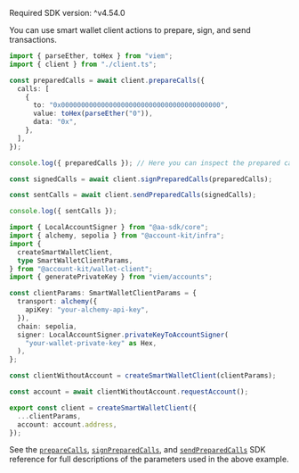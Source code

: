 <Info>Required SDK version: ^v4.54.0</Info>

You can use smart wallet client actions to prepare, sign, and send transactions.

<CodeBlocks>

```ts twoslash title="sendCalls.ts" maxLines=999
import { parseEther, toHex } from "viem";
import { client } from "./client.ts";

const preparedCalls = await client.prepareCalls({
  calls: [
    {
      to: "0x0000000000000000000000000000000000000000",
      value: toHex(parseEther("0")),
      data: "0x",
    },
  ],
});

console.log({ preparedCalls }); // Here you can inspect the prepared calls before signing.

const signedCalls = await client.signPreparedCalls(preparedCalls);

const sentCalls = await client.sendPreparedCalls(signedCalls);

console.log({ sentCalls });
```

```ts twoslash title="client.ts" maxLines=999
import { LocalAccountSigner } from "@aa-sdk/core";
import { alchemy, sepolia } from "@account-kit/infra";
import {
  createSmartWalletClient,
  type SmartWalletClientParams,
} from "@account-kit/wallet-client";
import { generatePrivateKey } from "viem/accounts";

const clientParams: SmartWalletClientParams = {
  transport: alchemy({
    apiKey: "your-alchemy-api-key",
  }),
  chain: sepolia,
  signer: LocalAccountSigner.privateKeyToAccountSigner(
    "your-wallet-private-key" as Hex,
  ),
};

const clientWithoutAccount = createSmartWalletClient(clientParams);

const account = await clientWithoutAccount.requestAccount();

export const client = createSmartWalletClient({
  ...clientParams,
  account: account.address,
});
```

</CodeBlocks>

See the [`prepareCalls`](/docs/wallets/reference/account-kit/wallet-client/functions/prepareCalls),
[`signPreparedCalls`](/docs/wallets/reference/account-kit/wallet-client/functions/signPreparedCalls),
and [`sendPreparedCalls`](/docs/wallets/reference/account-kit/wallet-client/functions/sendPreparedCalls)
SDK reference for full descriptions of the parameters used in the above example.
